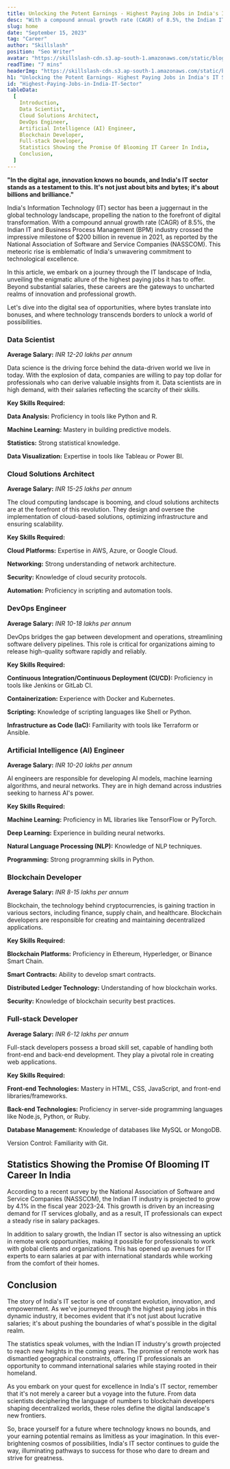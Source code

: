 ```yaml
---
title: Unlocking the Potent Earnings - Highest Paying Jobs in India's IT Sector - Skillslash
desc: "With a compound annual growth rate (CAGR) of 8.5%, the Indian IT and Business Process Management (BPM) industry crossed the impressive milestone of $200 billion in revenue in 2021, as reported by the National Association of Software and Service Companies (NASSCOM). "
slug: home
date: "September 15, 2023"
tag: "Career"
author: "Skillslash"
position: "Seo Writer"
avatar: "https://skillslash-cdn.s3.ap-south-1.amazonaws.com/static/blog/avatar-01.webp"
readTime: "7 mins"
headerImg: "https://skillslash-cdn.s3.ap-south-1.amazonaws.com/static/blog/highest-paying-jobs-in-indian-it-sector-15sept-2023.png"
h1: "Unlocking the Potent Earnings- Highest Paying Jobs in India's IT Sector "
id: "Highest-Paying-Jobs-in-India-IT-Sector"
tableData:
  [
    Introduction,
    Data Scientist,
    Cloud Solutions Architect,
    DevOps Engineer,
    Artificial Intelligence (AI) Engineer,
    Blockchain Developer,
    Full-stack Developer,
    Statistics Showing the Promise Of Blooming IT Career In India,
    Conclusion,
  ]
---
```


**"In the digital age, innovation knows no bounds, and India's IT sector stands as a testament to this. It's not just about bits and bytes; it's about billions and brilliance."**

India's Information Technology (IT) sector has been a juggernaut in the global technology landscape, propelling the nation to the forefront of digital transformation. With a compound annual growth rate (CAGR) of 8.5%, the Indian IT and Business Process Management (BPM) industry crossed the impressive milestone of $200 billion in revenue in 2021, as reported by the National Association of Software and Service Companies (NASSCOM). This meteoric rise is emblematic of India's unwavering commitment to technological excellence.

In this article, we embark on a journey through the IT landscape of India, unveiling the enigmatic allure of the highest paying jobs it has to offer. Beyond substantial salaries, these careers are the gateways to uncharted realms of innovation and professional growth.

Let's dive into the digital sea of opportunities, where bytes translate into bonuses, and where technology transcends borders to unlock a world of possibilities.

### **Data Scientist**

**Average Salary:** _INR 12-20 lakhs per annum_

Data science is the driving force behind the data-driven world we live in today. With the explosion of data, companies are willing to pay top dollar for professionals who can derive valuable insights from it. Data scientists are in high demand, with their salaries reflecting the scarcity of their skills.

**Key Skills Required:**

**Data Analysis:** Proficiency in tools like Python and R.

**Machine Learning:** Mastery in building predictive models.

**Statistics:** Strong statistical knowledge.

**Data Visualization:** Expertise in tools like Tableau or Power BI.

### **Cloud Solutions Architect**

**Average Salary:** _INR 15-25 lakhs per annum_

The cloud computing landscape is booming, and cloud solutions architects are at the forefront of this revolution. They design and oversee the implementation of cloud-based solutions, optimizing infrastructure and ensuring scalability.

**Key Skills Required:**

**Cloud Platforms:** Expertise in AWS, Azure, or Google Cloud.

**Networking:** Strong understanding of network architecture.

**Security:** Knowledge of cloud security protocols.

**Automation:** Proficiency in scripting and automation tools.

### **DevOps Engineer**

**Average Salary:** _INR 10-18 lakhs per annum_

DevOps bridges the gap between development and operations, streamlining software delivery pipelines. This role is critical for organizations aiming to release high-quality software rapidly and reliably.

**Key Skills Required:**

**Continuous Integration/Continuous Deployment (CI/CD):** Proficiency in tools like Jenkins or GitLab CI.

**Containerization:** Experience with Docker and Kubernetes.

**Scripting:** Knowledge of scripting languages like Shell or Python.

**Infrastructure as Code (IaC):** Familiarity with tools like Terraform or Ansible.

### **Artificial Intelligence (AI) Engineer**

**Average Salary:** _INR 10-20 lakhs per annum_

AI engineers are responsible for developing AI models, machine learning algorithms, and neural networks. They are in high demand across industries seeking to harness AI's power.

**Key Skills Required:**

**Machine Learning:** Proficiency in ML libraries like TensorFlow or PyTorch.

**Deep Learning:** Experience in building neural networks.

**Natural Language Processing (NLP):** Knowledge of NLP techniques.

**Programming:** Strong programming skills in Python.

### **Blockchain Developer**

**Average Salary:** _INR 8-15 lakhs per annum_

Blockchain, the technology behind cryptocurrencies, is gaining traction in various sectors, including finance, supply chain, and healthcare. Blockchain developers are responsible for creating and maintaining decentralized applications.

**Key Skills Required:**

**Blockchain Platforms:** Proficiency in Ethereum, Hyperledger, or Binance Smart Chain.

**Smart Contracts:** Ability to develop smart contracts.

**Distributed Ledger Technology:** Understanding of how blockchain works.

**Security:** Knowledge of blockchain security best practices.

### **Full-stack Developer**

**Average Salary:** _INR 6-12 lakhs per annum_

Full-stack developers possess a broad skill set, capable of handling both front-end and back-end development. They play a pivotal role in creating web applications.

**Key Skills Required:**

**Front-end Technologies:** Mastery in HTML, CSS, JavaScript, and front-end libraries/frameworks.

**Back-end Technologies:** Proficiency in server-side programming languages like Node.js, Python, or Ruby.

**Database Management:** Knowledge of databases like MySQL or MongoDB.

Version Control: Familiarity with Git.

## **Statistics Showing the Promise Of Blooming IT Career In India**

According to a recent survey by the National Association of Software and Service Companies (NASSCOM), the Indian IT industry is projected to grow by 4.1% in the fiscal year 2023-24. This growth is driven by an increasing demand for IT services globally, and as a result, IT professionals can expect a steady rise in salary packages.

In addition to salary growth, the Indian IT sector is also witnessing an uptick in remote work opportunities, making it possible for professionals to work with global clients and organizations. This has opened up avenues for IT experts to earn salaries at par with international standards while working from the comfort of their homes.

## **Conclusion**

The story of India's IT sector is one of constant evolution, innovation, and empowerment. As we've journeyed through the highest paying jobs in this dynamic industry, it becomes evident that it's not just about lucrative salaries; it's about pushing the boundaries of what's possible in the digital realm.

The statistics speak volumes, with the Indian IT industry's growth projected to reach new heights in the coming years. The promise of remote work has dismantled geographical constraints, offering IT professionals an opportunity to command international salaries while staying rooted in their homeland.

As you embark on your quest for excellence in India's IT sector, remember that it's not merely a career but a voyage into the future. From data scientists deciphering the language of numbers to blockchain developers shaping decentralized worlds, these roles define the digital landscape's new frontiers.

So, brace yourself for a future where technology knows no bounds, and your earning potential remains as limitless as your imagination. In this ever-brightening cosmos of possibilities, India's IT sector continues to guide the way, illuminating pathways to success for those who dare to dream and strive for greatness.
